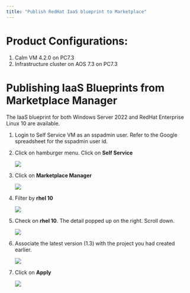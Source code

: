 ```yaml
---
title: "Publish RedHat IaaS blueprint to Marketplace"
---
```


# Product Configurations:

1.  Calm VM 4.2.0 on PC7.3
2.  Infrastructure cluster on AOS 7.3 on PC7.3

# Publishing IaaS Blueprints from Marketplace Manager

The IaaS blueprint for both Windows Server 2022 and RedHat Enterprise Linux 10 are available.

1.  Login to Self Service VM as an sspadmin user.  Refer to the Google spreadsheet for the sspadmin user id.

2.  Click on hamburger menu.  Click on **Self Service**

    ![](images/appswitcher-self-service.png)

3.  Click on **Marketplace Manager**

    ![](images/marketplace-1.png)

4. Filter by **rhel 10**

    ![](images/marketplace-2.png)

5.  Check on **rhel 10**.  The detail popped up on the right.  Scroll down.

    ![](images/marketplace-3-iaas.png)

6.  Associate the latest version (1.3) with the project you had created earlier.  

    ![](images/marketplace-4-iaas.png)

7.  Click on **Apply**

    ![](images/marketplace-4-2-iaas.png)






